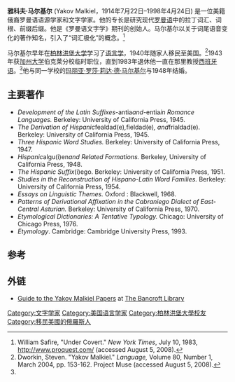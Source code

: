 '''雅科夫·马尔基尔''' (Yakov Malkiel，1914年7月22日–1998年4月24日) 是一位美籍俄裔罗曼语语源学家和文字学家。他的专长是研究现代[[罗曼语|罗曼语]]中的拉丁词汇、词根、前缀后缀。他是《罗曼语文字学》期刊的创始人。马尔基尔以关于词尾语音变化的著作知名，引入了“词汇极化”的概念。<ref>William Safire,  "Under Covert." ''New York Times'',  July 10, 1983,  http://www.proquest.com/ {{Wayback|url=http://www.proquest.com/ |date=20190326210410 }} (accessed August 5, 2008).</ref>

马尔基尔早年在[[柏林|柏林]][[洪堡大学|洪堡大学]]学习了[[语言学|语言学]]，1940年随家人移民至美国。<ref name="Dworkin">Dworkin, Steven. "Yakov Malkiel." ''Language,'' Volume 80, Number 1, March 2004, pp. 153-162.  Project Muse (accessed August 5, 2008).</ref>1943年获[[加州大学|加州大学]]伯克莱分校临时职位，直到1983年退休他一直在那里教授[[西班牙语|西班牙语]]。<ref name="Dworkin"/>他与同一学校的[[玛丽亚·罗莎·莉达·德·马尔基尔|玛丽亚·罗莎·莉达·德·马尔基尔]]与1948年结婚。

==主要著作==
*''Development of the Latin Suffixes ''-antia'' and ''-entia'' in Romance Languages.'' Berkeley: University of California Press, 1945.
*''The Derivation of Hispanic ''fealdad(e)'', ''fieldad(e)'', and ''frialdad(e). Berkeley: University of California Press, 1945.
*''Three Hispanic Word Studies.'' Berkeley: University of California Press, 1947.
*''Hispanic ''algu(i)en'' and Related Formations.'' Berkeley, University of California Press, 1948.
*''The Hispanic Suffix ''(i)ego.  Berkeley: University of California Press, 1951.
*''Studies in the Reconstruction of Hispano-Latin Word Families.'' Berkeley: University of California Press, 1954.
*''Essays on Linguistic Themes.'' Oxford : Blackwell, 1968.
*''Patterns of Derivational Affixation in the Cabraniego Dialect of East-Central Asturian.'' Berkeley: University of California Press, 1970.
*''Etymological Dictionaries: A Tentative Typology.'' Chicago: University of Chicago Press, 1976.
*''Etymology''. Cambridge: Cambridge University Press, 1993.

==参考==
{{Reflist}}

==外链==
*[http://www.oac.cdlib.org/findaid/ark:/13030/hb6n39p03t/ Guide to the Yakov Malkiel Papers] {{Wayback|url=http://www.oac.cdlib.org/findaid/ark:/13030/hb6n39p03t/ |date=20200815091242 }} at [[The_Bancroft_Library|The Bancroft Library]]

{{DEFAULTSORT:    Malkiel, Yakov}}
[[Category:文字学家|Category:文字学家]]
[[Category:美国语言学家|Category:美国语言学家]]
[[Category:柏林洪堡大學校友|Category:柏林洪堡大學校友]]
[[Category:移民美國的俄羅斯人|Category:移民美國的俄羅斯人]]